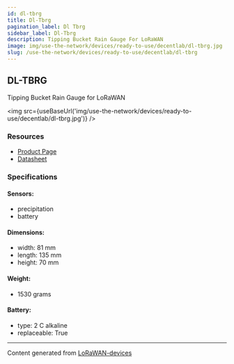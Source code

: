 ```yaml
---
id: dl-tbrg
title: Dl-Tbrg
pagination_label: Dl Tbrg
sidebar_label: Dl-Tbrg
description: Tipping Bucket Rain Gauge For LoRaWAN
image: img/use-the-network/devices/ready-to-use/decentlab/dl-tbrg.jpg
slug: /use-the-network/devices/ready-to-use/decentlab/dl-tbrg
---
```



## DL-TBRG

Tipping Bucket Rain Gauge for LoRaWAN

<img src={useBaseUrl('img/use-the-network/devices/ready-to-use/decentlab/dl-tbrg.jpg')} />

### Resources

- [Product Page](https://www.decentlab.com/products/tipping-bucket-rain-gauge-for-lorawan)
- [Datasheet](https://cdn.decentlab.com/download/datasheets/Decentlab-DL-TBRG-datasheet.pdf)

### Specifications

#### Sensors:

- precipitation
- battery

#### Dimensions:

- width: 81 mm
- length: 135 mm
- height: 70 mm

#### Weight:

- 1530 grams

#### Battery:

- type: 2 C alkaline
- replaceable: True

---

Content generated from [LoRaWAN-devices](https://github.com/TheThingsNetwork/lorawan-devices)
